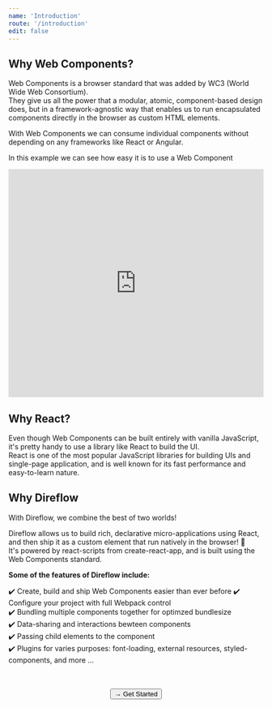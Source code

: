 ```yaml
---
name: 'Introduction'
route: '/introduction'
edit: false
---
```



## Why Web Components?
Web Components is a browser standard that was added by WC3 (World Wide Web Consortium).  
They give us all the power that a modular, atomic, component-based design does, but in a framework-agnostic way that enables us to run encapsulated components directly in the browser as custom HTML elements.
  
With Web Components we can consume individual components without depending on any frameworks like React or Angular.
  
In this example we can see how easy it is to use a Web Component
<iframe height="450" style="width: 100%;" scrolling="no" title="gOOLbmV" src="https://codepen.io/Silind/embed/gOOLbmV?height=265&theme-id=dark&default-tab=html,result" frameborder="no" allowtransparency="true" allowfullscreen="true">
  See the Pen <a href='https://codepen.io/Silind/pen/gOOLbmV'>gOOLbmV</a> by Silind Software
  (<a href='https://codepen.io/Silind'>@Silind</a>) on <a href='https://codepen.io'>CodePen</a>.
</iframe>

## Why React?
Even though Web Components can be built entirely with vanilla JavaScript, it's pretty handy to use a library like React to build the UI.  
React is one of the most popular JavaScript libraries for building UIs and single-page application, and is well known for its fast performance and easy-to-learn nature.

## Why Direflow
With Direflow, we combine the best of two worlds!  
    
Direflow allows us to build rich, declarative micro-applications using React, and then ship it as a custom element that run natively in the browser! 💪  
It's powered by react-scripts from create-react-app, and is built using the Web Components standard.

**Some of the features of Direflow include:**  

✔️ Create, build and ship Web Components easier than ever before
✔️ Configure your project with full Webpack control  
✔️ Bundling multiple components together for optimzed bundlesize  
✔️ Data-sharing and interactions bewteen components  
✔️ Passing child elements to the component  
✔️ Plugins for varies purposes: font-loading, external resources, styled-components, and more ...  

<br />
<br />
  
<span style="display: flex; justify-content: center;">
  <Link to='/get-started'>
    <Button>→ Get Started</Button>
  </Link>
</span>
